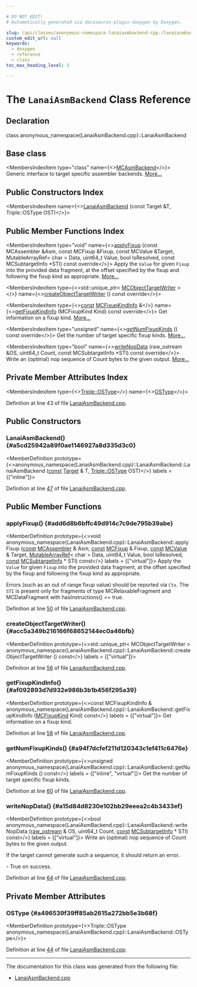 ```yaml
---

# DO NOT EDIT!
# Automatically generated via docusaurus-plugin-doxygen by Doxygen.

slug: /api/classes/anonymous-namespace-lanaiasmbackend-cpp-/lanaiasmbackend
custom_edit_url: null
keywords:
  - doxygen
  - reference
  - class
toc_max_heading_level: 3

---
```





# The `LanaiAsmBackend` Class Reference

<DoxygenPage pluginConfig={pluginConfig}>



## Declaration

<CodeBlock>class anonymous_namespace{LanaiAsmBackend.cpp}::LanaiAsmBackend</CodeBlock>

## Base class

<MembersIndex>

<MembersIndexItem
  type="class"
  name={<><a href="/docs/api/classes/llvm/mcasmbackend">MCAsmBackend</a></>}>
Generic interface to target specific assembler backends. <a href="/docs/api/classes/llvm/mcasmbackend/#details">More...</a>
</MembersIndexItem>

</MembersIndex>

## Public Constructors Index

<MembersIndex>

<MembersIndexItem
  name={<><a href="#a5cd25942a89f0ae1146927a8d335d3c0">LanaiAsmBackend</a> (const Target &amp;T, Triple::OSType OST)</>}>
</MembersIndexItem>

</MembersIndex>

## Public Member Functions Index

<MembersIndex>

<MembersIndexItem
  type="void"
  name={<><a href="#add6d8b6bffc49d914c7c9de795b39abe">applyFixup</a> (const MCAssembler &amp;Asm, const MCFixup &amp;Fixup, const MCValue &amp;Target, MutableArrayRef&lt; char &gt; Data, uint64&#95;t Value, bool IsResolved, const MCSubtargetInfo &#42;STI) const override</>}>
Apply the <code>Value</code> for given <code>Fixup</code> into the provided data fragment, at the offset specified by the fixup and following the fixup kind as appropriate. <a href="#add6d8b6bffc49d914c7c9de795b39abe">More...</a>
</MembersIndexItem>

<MembersIndexItem
  type={<>std::unique&#95;ptr&lt; <a href="/docs/api/classes/llvm/mcobjecttargetwriter">MCObjectTargetWriter</a> &gt;</>}
  name={<><a href="#acc5a349b216166f68652144ec0a46bfb">createObjectTargetWriter</a> () const override</>}>
</MembersIndexItem>

<MembersIndexItem
  type={<><a href="/docs/api/files/lib/lib/target/lib/target/aarch64/aarch64promoteconstant-cpp/#a90f8350fecae261c25be85d38b451bff">const</a> <a href="/docs/api/structs/llvm/mcfixupkindinfo">MCFixupKindInfo</a> &amp;</>}
  name={<><a href="#af092893d7d932e986b3b1b456f295a39">getFixupKindInfo</a> (MCFixupKind Kind) const override</>}>
Get information on a fixup kind. <a href="#af092893d7d932e986b3b1b456f295a39">More...</a>
</MembersIndexItem>

<MembersIndexItem
  type="unsigned"
  name={<><a href="#a94f7dcfef211d120343c1ef411c6476e">getNumFixupKinds</a> () const override</>}>
Get the number of target specific fixup kinds. <a href="#a94f7dcfef211d120343c1ef411c6476e">More...</a>
</MembersIndexItem>

<MembersIndexItem
  type="bool"
  name={<><a href="#a15d84d8230e102bb29eeea2c4b3433ef">writeNopData</a> (raw&#95;ostream &amp;OS, uint64&#95;t Count, const MCSubtargetInfo &#42;STI) const override</>}>
Write an (optimal) nop sequence of Count bytes to the given output. <a href="#a15d84d8230e102bb29eeea2c4b3433ef">More...</a>
</MembersIndexItem>

</MembersIndex>

## Private Member Attributes Index

<MembersIndex>

<MembersIndexItem
  type={<><a href="/docs/api/classes/llvm/triple/#a3cfefc755ab656000934f91193afb1cd">Triple::OSType</a></>}
  name={<><a href="#a496539f39ff85ab2615a272bb5e3b68f">OSType</a></>}>
</MembersIndexItem>

</MembersIndex>


Definition at line 43 of file <a href="/docs/api/files/lib/lib/target/lib/target/lanai/lib/target/lanai/mctargetdesc/lanaiasmbackend-cpp">LanaiAsmBackend.cpp</a>.

<SectionDefinition>

## Public Constructors

### LanaiAsmBackend() {#a5cd25942a89f0ae1146927a8d335d3c0}

<MemberDefinition
  prototype={<>anonymous&#95;namespace&#123;LanaiAsmBackend.cpp&#125;::LanaiAsmBackend::LanaiAsmBackend (<a href="/docs/api/files/lib/lib/target/lib/target/aarch64/aarch64promoteconstant-cpp/#a90f8350fecae261c25be85d38b451bff">const</a> <a href="/docs/api/classes/llvm/target">Target</a> &amp; T, <a href="/docs/api/classes/llvm/triple/#a3cfefc755ab656000934f91193afb1cd">Triple::OSType</a> OST)</>}
  labels = {["inline"]}>

Definition at line <a href="/docs/api/files/lib/lib/target/lib/target/lanai/lib/target/lanai/mctargetdesc/lanaiasmbackend-cpp/#l00047">47</a> of file <a href="/docs/api/files/lib/lib/target/lib/target/lanai/lib/target/lanai/mctargetdesc/lanaiasmbackend-cpp">LanaiAsmBackend.cpp</a>.
</MemberDefinition>

</SectionDefinition>

<SectionDefinition>

## Public Member Functions

### applyFixup() {#add6d8b6bffc49d914c7c9de795b39abe}

<MemberDefinition
  prototype={<>void anonymous&#95;namespace&#123;LanaiAsmBackend.cpp&#125;::LanaiAsmBackend::applyFixup (<a href="/docs/api/files/lib/lib/target/lib/target/aarch64/aarch64promoteconstant-cpp/#a90f8350fecae261c25be85d38b451bff">const</a> <a href="/docs/api/classes/llvm/mcassembler">MCAssembler</a> &amp; Asm, <a href="/docs/api/files/lib/lib/target/lib/target/aarch64/aarch64promoteconstant-cpp/#a90f8350fecae261c25be85d38b451bff">const</a> <a href="/docs/api/classes/llvm/mcfixup">MCFixup</a> &amp; Fixup, <a href="/docs/api/files/lib/lib/target/lib/target/aarch64/aarch64promoteconstant-cpp/#a90f8350fecae261c25be85d38b451bff">const</a> <a href="/docs/api/classes/llvm/mcvalue">MCValue</a> &amp; Target, <a href="/docs/api/classes/llvm/mutablearrayref">MutableArrayRef</a>&lt; char &gt; Data, uint64&#95;t Value, bool IsResolved, <a href="/docs/api/files/lib/lib/target/lib/target/aarch64/aarch64promoteconstant-cpp/#a90f8350fecae261c25be85d38b451bff">const</a> <a href="/docs/api/classes/llvm/mcsubtargetinfo">MCSubtargetInfo</a> &#42; STI) const</>}
  labels = {["virtual"]}>
Apply the <code>Value</code> for given <code>Fixup</code> into the provided data fragment, at the offset specified by the fixup and following the fixup kind as appropriate.

Errors (such as an out of range fixup value) should be reported via <code>Ctx</code>. The <code>STI</code> is present only for fragments of type MCRelaxableFragment and MCDataFragment with hasInstructions() == true.

Definition at line <a href="/docs/api/files/lib/lib/target/lib/target/lanai/lib/target/lanai/mctargetdesc/lanaiasmbackend-cpp/#l00050">50</a> of file <a href="/docs/api/files/lib/lib/target/lib/target/lanai/lib/target/lanai/mctargetdesc/lanaiasmbackend-cpp">LanaiAsmBackend.cpp</a>.
</MemberDefinition>

### createObjectTargetWriter() {#acc5a349b216166f68652144ec0a46bfb}

<MemberDefinition
  prototype={<>std::unique&#95;ptr&lt; MCObjectTargetWriter &gt; anonymous&#95;namespace&#123;LanaiAsmBackend.cpp&#125;::LanaiAsmBackend::createObjectTargetWriter () const</>}
  labels = {["virtual"]}>

Definition at line <a href="/docs/api/files/lib/lib/target/lib/target/lanai/lib/target/lanai/mctargetdesc/lanaiasmbackend-cpp/#l00056">56</a> of file <a href="/docs/api/files/lib/lib/target/lib/target/lanai/lib/target/lanai/mctargetdesc/lanaiasmbackend-cpp">LanaiAsmBackend.cpp</a>.
</MemberDefinition>

### getFixupKindInfo() {#af092893d7d932e986b3b1b456f295a39}

<MemberDefinition
  prototype={<>const MCFixupKindInfo &amp; anonymous&#95;namespace&#123;LanaiAsmBackend.cpp&#125;::LanaiAsmBackend::getFixupKindInfo (<a href="/docs/api/namespaces/llvm/#a84cef097f15848752272d38769011f58">MCFixupKind</a> Kind) const</>}
  labels = {["virtual"]}>
Get information on a fixup kind.

Definition at line <a href="/docs/api/files/lib/lib/target/lib/target/lanai/lib/target/lanai/mctargetdesc/lanaiasmbackend-cpp/#l00058">58</a> of file <a href="/docs/api/files/lib/lib/target/lib/target/lanai/lib/target/lanai/mctargetdesc/lanaiasmbackend-cpp">LanaiAsmBackend.cpp</a>.
</MemberDefinition>

### getNumFixupKinds() {#a94f7dcfef211d120343c1ef411c6476e}

<MemberDefinition
  prototype={<>unsigned anonymous&#95;namespace&#123;LanaiAsmBackend.cpp&#125;::LanaiAsmBackend::getNumFixupKinds () const</>}
  labels = {["inline", "virtual"]}>
Get the number of target specific fixup kinds.

Definition at line <a href="/docs/api/files/lib/lib/target/lib/target/lanai/lib/target/lanai/mctargetdesc/lanaiasmbackend-cpp/#l00060">60</a> of file <a href="/docs/api/files/lib/lib/target/lib/target/lanai/lib/target/lanai/mctargetdesc/lanaiasmbackend-cpp">LanaiAsmBackend.cpp</a>.
</MemberDefinition>

### writeNopData() {#a15d84d8230e102bb29eeea2c4b3433ef}

<MemberDefinition
  prototype={<>bool anonymous&#95;namespace&#123;LanaiAsmBackend.cpp&#125;::LanaiAsmBackend::writeNopData (<a href="/docs/api/classes/llvm/raw-ostream">raw&#95;ostream</a> &amp; OS, uint64&#95;t Count, <a href="/docs/api/files/lib/lib/target/lib/target/aarch64/aarch64promoteconstant-cpp/#a90f8350fecae261c25be85d38b451bff">const</a> <a href="/docs/api/classes/llvm/mcsubtargetinfo">MCSubtargetInfo</a> &#42; STI) const</>}
  labels = {["virtual"]}>
Write an (optimal) nop sequence of Count bytes to the given output.

If the target cannot generate such a sequence, it should return an error.


<SectionUser title="Returns">
- True on success.
</SectionUser>

Definition at line <a href="/docs/api/files/lib/lib/target/lib/target/lanai/lib/target/lanai/mctargetdesc/lanaiasmbackend-cpp/#l00064">64</a> of file <a href="/docs/api/files/lib/lib/target/lib/target/lanai/lib/target/lanai/mctargetdesc/lanaiasmbackend-cpp">LanaiAsmBackend.cpp</a>.
</MemberDefinition>

</SectionDefinition>

<SectionDefinition>

## Private Member Attributes

### OSType {#a496539f39ff85ab2615a272bb5e3b68f}

<MemberDefinition
  prototype={<>Triple::OSType anonymous&#95;namespace&#123;LanaiAsmBackend.cpp&#125;::LanaiAsmBackend::OSType</>}>

Definition at line <a href="/docs/api/files/lib/lib/target/lib/target/lanai/lib/target/lanai/mctargetdesc/lanaiasmbackend-cpp/#l00044">44</a> of file <a href="/docs/api/files/lib/lib/target/lib/target/lanai/lib/target/lanai/mctargetdesc/lanaiasmbackend-cpp">LanaiAsmBackend.cpp</a>.
</MemberDefinition>

</SectionDefinition>

<hr/>

The documentation for this class was generated from the following file:

<ul>
<li><a href="/docs/api/files/lib/lib/target/lib/target/lanai/lib/target/lanai/mctargetdesc/lanaiasmbackend-cpp">LanaiAsmBackend.cpp</a></li>
</ul>

</DoxygenPage>
